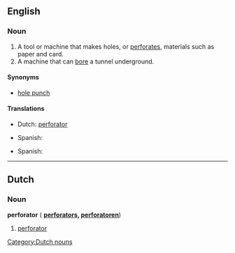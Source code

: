 ==English==

===Noun===
{{en-noun}}

# A tool or machine that makes holes, or [[perforate]]s, materials such as paper and card.
# A machine that can [[bore]] a tunnel underground.

====Synonyms====
* [[hole punch]]

====Translations====
{{trans-top|tool that makes holes}}
* Dutch: [[#Dutch|perforator]] {{m}}
{{trans-mid}}
* Spanish: {{t|es|máquina perforadora|f}}
{{trans-bottom}}

{{trans-top|machine that bores}}
{{trans-mid}}
* Spanish: {{t|es|máquina perforadora|f}}
{{trans-bottom}}

----

==Dutch==

===Noun===
'''perforator''' ({{plural}} '''[[perforators]], [[perforatoren]]''')

# [[#Dutch|perforator]]

[[Category:Dutch nouns]]